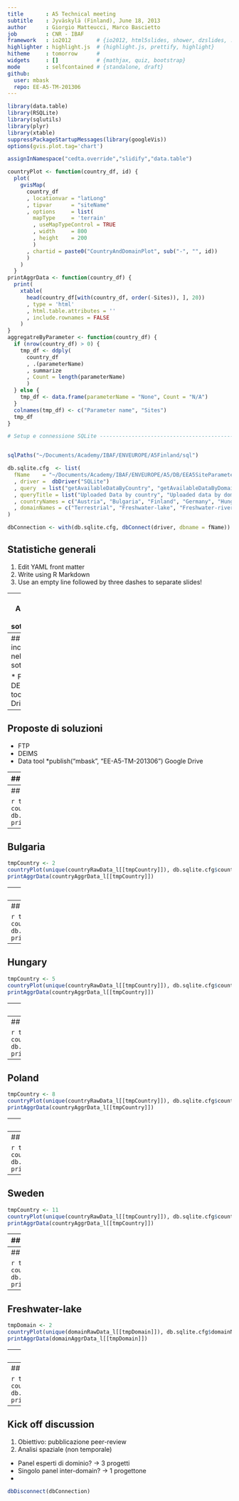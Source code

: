 ```yaml
---
title       : A5 Technical meeting
subtitle    : Jyväskylä (Finland), June 18, 2013
author      : Giorgio Matteucci, Marco Bascietto
job         : CNR - IBAF
framework   : io2012        # {io2012, html5slides, shower, dzslides, ...}
highlighter : highlight.js  # {highlight.js, prettify, highlight}
hitheme     : tomorrow      # 
widgets     : []            # {mathjax, quiz, bootstrap}
mode        : selfcontained # {standalone, draft}
github:
  user: mbask
  repo: EE-A5-TM-201306
---
```

```r
library(data.table)
library(RSQLite)
library(sqlutils)
library(plyr)
library(xtable)
suppressPackageStartupMessages(library(googleVis))
options(gvis.plot.tag='chart')

assignInNamespace("cedta.override","slidify","data.table") 
```


```r
countryPlot <- function(country_df, id) {
  plot(
    gvisMap(
      country_df
      , locationvar = "latLong"
      , tipvar      = "siteName"
      , options     = list(
        mapType     = 'terrain'
        , useMapTypeControl = TRUE
        , width     = 800
        , height    = 200
        )
      , chartid = paste0("CountryAndDomainPlot", sub("-", "", id))
      )
    )
  }
printAggrData <- function(country_df) {
  print(
    xtable(
      head(country_df[with(country_df, order(-Sites)), ], 20))
      , type = 'html'
      , html.table.attributes = ''
      , include.rownames = FALSE
    )
}
aggregatreByParameter <- function(country_df) {
  if (nrow(country_df) > 0) {
    tmp_df <- ddply(
      country_df
      , .(parameterName)
      , summarize
      , Count = length(parameterName)
      )
  } else {
    tmp_df <- data.frame(parameterName = "None", Count = "N/A")
  }
  colnames(tmp_df) <- c("Parameter name", "Sites")
  tmp_df
}
```

```r
# Setup e connessione SQLite -----------------------------------------------


sqlPaths("~/Documents/Academy/IBAF/ENVEUROPE/A5Finland/sql")

db.sqlite.cfg  <- list(
  fName    = "~/Documents/Academy/IBAF/ENVEUROPE/A5/DB/EEA5SiteParameters.db"
  , driver =  dbDriver("SQLite")
  , query  = list("getAvailableDataByCountry", "getAvailableDataByDomain")
  , queryTitle = list("Uploaded Data by country", "Uploaded data by domain")
  , countryNames = c("Austria", "Bulgaria", "Finland", "Germany", "Hungary", "Italy", "Lithuania", "Poland", "Romania", "Spain", "Sweden")
  , domainNames = c("Terrestrial", "Freshwater-lake", "Freshwater-river", "Marine")
)

dbConnection <- with(db.sqlite.cfg, dbConnect(driver, dbname = fName))

```

## Statistiche generali

1. Edit YAML front matter
2. Write using R Markdown
3. Use an empty line followed by three dashes to separate slides!

---
## Andamento della sottomissione



---
## Problemi incontrati nella sottomissione

* FTP
* DEIMS
* Data tool
* Google Drive



---
## Proposte di soluzioni

* FTP
* DEIMS
* Data tool
*publish("mbask", "EE-A5-TM-201306")
 Google Drive



---
## Statistiche per Nazione

```r
sqlQueryToDataTable <- function(countryName, sqlQuery = db.sqlite.cfg$query[[1]]) {
  data.table(
    execQuery(sqlQuery, connection = dbConnection, countryName = countryName)
    , key = c("siteLTERCode", "siteName", "domainName")
  )
}
# Get Country data
countryRawData_l <- lapply(db.sqlite.cfg$countryNames, sqlQueryToDataTable)
# Convert Lat and Long coordinates in Lat:Long
countryRawData_l <- lapply(
  countryRawData_l
  , function(country_dt) country_dt[, latLong := paste(siteLat, siteLong, sep = ":")]
  )

# Aggregate per parameter name
countryAggrData_l <- countryRawData_l
countryAggrData_l <- lapply(countryAggrData_l, aggregatreByParameter)
```


---
## Austria

```r
tmpCountry <- 1
countryPlot(unique(countryRawData_l[[tmpCountry]]), db.sqlite.cfg$countryNames[tmpCountry])
printAggrData(countryAggrData_l[[tmpCountry]])
```


---
## Bulgaria

```r
tmpCountry <- 2
countryPlot(unique(countryRawData_l[[tmpCountry]]), db.sqlite.cfg$countryNames[tmpCountry])
printAggrData(countryAggrData_l[[tmpCountry]])
```




---
## Finland

```r
tmpCountry <- 3
countryPlot(unique(countryRawData_l[[tmpCountry]]), db.sqlite.cfg$countryNames[tmpCountry])
printAggrData(countryAggrData_l[[tmpCountry]])
```


---
## Germany

```r
tmpCountry <- 4
countryPlot(unique(countryRawData_l[[tmpCountry]]), db.sqlite.cfg$countryNames[tmpCountry])
printAggrData(countryAggrData_l[[tmpCountry]])
```



---
## Hungary

```r
tmpCountry <- 5
countryPlot(unique(countryRawData_l[[tmpCountry]]), db.sqlite.cfg$countryNames[tmpCountry])
printAggrData(countryAggrData_l[[tmpCountry]])
```



---
## Italy

```r
tmpCountry <- 6
countryPlot(unique(countryRawData_l[[tmpCountry]]), db.sqlite.cfg$countryNames[tmpCountry])
printAggrData(countryAggrData_l[[tmpCountry]])
```



---
## Lithuania

```r
tmpCountry <- 7
countryPlot(unique(countryRawData_l[[tmpCountry]]), db.sqlite.cfg$countryNames[tmpCountry])
printAggrData(countryAggrData_l[[tmpCountry]])
```


---
## Poland

```r
tmpCountry <- 8
countryPlot(unique(countryRawData_l[[tmpCountry]]), db.sqlite.cfg$countryNames[tmpCountry])
printAggrData(countryAggrData_l[[tmpCountry]])
```


---
## Romania

```r
tmpCountry <- 9
countryPlot(unique(countryRawData_l[[tmpCountry]]), db.sqlite.cfg$countryNames[tmpCountry])
printAggrData(countryAggrData_l[[tmpCountry]])
```


---
## Spain

```r
tmpCountry <- 10
countryPlot(unique(countryRawData_l[[tmpCountry]]), db.sqlite.cfg$countryNames[tmpCountry])
printAggrData(countryAggrData_l[[tmpCountry]])
```


---
## Sweden

```r
tmpCountry <- 11
countryPlot(unique(countryRawData_l[[tmpCountry]]), db.sqlite.cfg$countryNames[tmpCountry])
printAggrData(countryAggrData_l[[tmpCountry]])
```


---
## Stat aggregate per dominio


```r
sqlDomainQueryToDataTable <- function(domainName, sqlQuery = db.sqlite.cfg$query[[2]]) {
  data.table(
    execQuery(sqlQuery, connection = dbConnection, domainName = domainName)
    , key = c("siteLTERCode", "siteName", "domainName")
  )
}
# Get Country data
domainRawData_l <- lapply(db.sqlite.cfg$domainNames, sqlDomainQueryToDataTable)
# Convert Lat and Long coordinates in Lat:Long
domainRawData_l <- lapply(
  domainRawData_l
  , function(domain_dt) domain_dt[, latLong := paste(siteLat, siteLong, sep = ":")]
  )
# Aggregate per parameter name
domainAggrData_l <- domainRawData_l
domainAggrData_l <- lapply(domainAggrData_l, aggregatreByParameter)
```


---
## Terrestrial

```r
tmpDomain <- 1
countryPlot(unique(domainRawData_l[[tmpDomain]]), db.sqlite.cfg$domainNames[tmpDomain])
printAggrData(domainAggrData_l[[tmpDomain]])
```


---
## Freshwater-lake

```r
tmpDomain <- 2
countryPlot(unique(domainRawData_l[[tmpDomain]]), db.sqlite.cfg$domainNames[tmpDomain])
printAggrData(domainAggrData_l[[tmpDomain]])
```


---
## Freshwater-river

```r
tmpDomain <- 3
countryPlot(unique(domainRawData_l[[tmpDomain]]), db.sqlite.cfg$domainNames[tmpDomain])
printAggrData(domainAggrData_l[[tmpDomain]])
```


---
## Marine

```r
tmpDomain <- 4
countryPlot(unique(domainRawData_l[[tmpDomain]]), db.sqlite.cfg$domainNames[tmpDomain])
printAggrData(domainAggrData_l[[tmpDomain]])
```


---
## Kick off discussion

1. Obiettivo: pubblicazione peer-review
2. Analisi spaziale (non temporale)

* Panel esperti di dominio? -> 3 progetti
* Singolo panel inter-domain? -> 1 progettone
* 

```r
dbDisconnect(dbConnection)
```